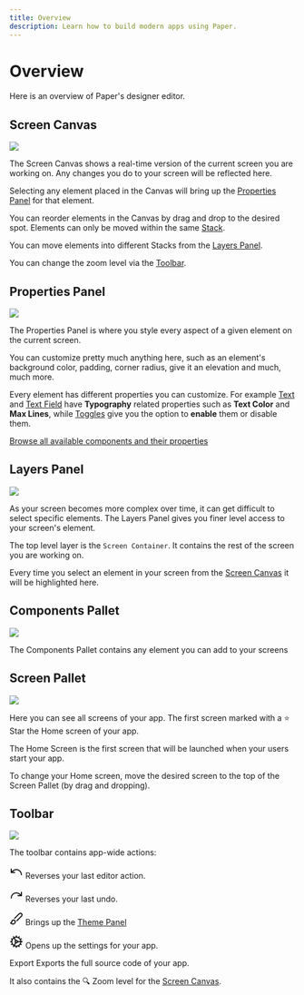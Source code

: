 ```yaml
---
title: Overview
description: Learn how to build modern apps using Paper.
---
```


# Overview

Here is an overview of Paper's designer editor.

## Screen Canvas

![](/assets/screen_canvas.png)

The Screen Canvas shows a real-time version of the current screen you are working on. Any changes you do to your screen
will be reflected here.

Selecting any element placed in the Canvas will bring up the [Properties Panel](#properties-panel) for that element.

You can reorder elements in the Canvas by drag and drop to the desired spot. Elements can only be moved within the
same [Stack](/components/stack).

You can move elements into different Stacks from the [Layers Panel](#layers-panel).

You can change the zoom level via the [Toolbar](#toolbar).

## Properties Panel

![](/assets/properties_panel.png)

The Properties Panel is where you style every aspect of a given element on the current screen.

You can customize pretty much anything here, such as an element's background color, padding, corner radius, give it an
elevation and much, much more.

Every element has different properties you can customize. For example [Text](/components/text)
and [Text Field](/components/text-field) have **Typography** related properties such as **Text Color** and **Max Lines**,
while [Toggles](/components/toggle) give you the option to **enable** them or disable them.

[Browse all available components and their properties](/components)


## Layers Panel

![](/assets/layers_view.png)

As your screen becomes more complex over time, it can get difficult to select specific elements. The Layers Panel
gives you finer level access to your screen's element.

The top level layer is the `Screen Container`. It contains the rest of the screen you are working on.

Every time you select an element in your screen from the [Screen Canvas](#screen-canvas) it will be highlighted here.

## Components Pallet

![](/assets/components_pallete.png)

The Components Pallet contains any element you can add to your screens


## Screen Pallet

![](/assets/screens_pallet.png)

Here you can see all screens of your app. The first screen marked with a <span class='button-secondary'>⭐️ Star</span> the Home screen of your app.

The Home Screen is the first screen that will be launched when your users start your app.

To change your Home screen, move the desired screen to the top of the Screen Pallet (by drag and dropping).

## Toolbar

![](/assets/toolbar.png)

The toolbar contains app-wide actions:

 <span class='button-secondary p-1'><svg xmlns="http://www.w3.org/2000/svg" width="24" height="24" viewBox="0 0 24 24" fill="none" stroke="currentColor" stroke-width="2" stroke-linecap="round" stroke-linejoin="round">
  <path d="M3 7v6h6" />
  <path d="M21 17a9 9 0 0 0-9-9 9 9 0 0 0-6 2.3L3 13" />
</svg></span> Reverses your last editor action.

<span class='button-secondary p-1'><svg xmlns="http://www.w3.org/2000/svg" width="24" height="24" viewBox="0 0 24 24" fill="none" stroke="currentColor" stroke-width="2" stroke-linecap="round" stroke-linejoin="round">
  <path d="M21 7v6h-6" />
  <path d="M3 17a9 9 0 0 1 9-9 9 9 0 0 1 6 2.3l3 2.7" />
</svg></span> Reverses your last undo.


<span class='button-secondary p-1'><svg xmlns="http://www.w3.org/2000/svg" width="24" height="24" viewBox="0 0 24 24" fill="none" stroke="currentColor" stroke-width="2" stroke-linecap="round" stroke-linejoin="round">
  <path d="m9.06 11.9 8.07-8.06a2.85 2.85 0 1 1 4.03 4.03l-8.06 8.08" />
  <path d="M7.07 14.94c-1.66 0-3 1.35-3 3.02 0 1.33-2.5 1.52-2 2.02 1.08 1.1 2.49 2.02 4 2.02 2.2 0 4-1.8 4-4.04a3.01 3.01 0 0 0-3-3.02z" />
</svg></span> Brings up the [Theme Panel](/building/theming)

<span class='button-secondary p-1'><svg xmlns="http://www.w3.org/2000/svg" width="24" height="24" viewBox="0 0 24 24" fill="none" stroke="currentColor" stroke-width="2" stroke-linecap="round" stroke-linejoin="round">
  <path d="M12 20a8 8 0 1 0 0-16 8 8 0 0 0 0 16Z" />
  <path d="M12 14a2 2 0 1 0 0-4 2 2 0 0 0 0 4Z" />
  <path d="M12 2v2" />
  <path d="M12 22v-2" />
  <path d="m17 20.66-1-1.73" />
  <path d="M11 10.27 7 3.34" />
  <path d="m20.66 17-1.73-1" />
  <path d="m3.34 7 1.73 1" />
  <path d="M14 12h8" />
  <path d="M2 12h2" />
  <path d="m20.66 7-1.73 1" />
  <path d="m3.34 17 1.73-1" />
  <path d="m17 3.34-1 1.73" />
  <path d="m11 13.73-4 6.93" />
</svg></span> Opens up the settings for your app.

<span class='button-primary p-1 m-0'>Export</span> Exports the full source code of your app.

It also contains the 🔍 Zoom level for the [Screen Canvas](#screen-canvas).